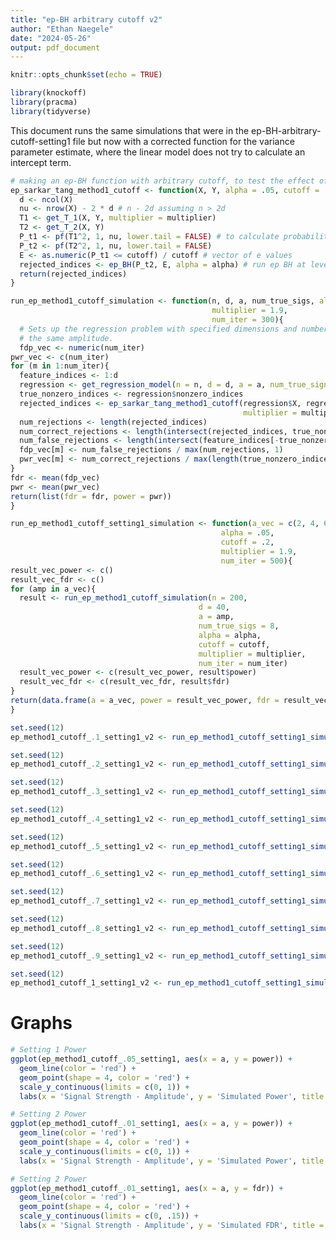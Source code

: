 ```yaml
---
title: "ep-BH arbitrary cutoff v2"
author: "Ethan Naegele"
date: "2024-05-26"
output: pdf_document
---
```


```r
knitr::opts_chunk$set(echo = TRUE)
```

```r
library(knockoff)
library(pracma)
library(tidyverse)
```

This document runs the same simulations that were in the ep-BH-arbitrary-cutoff-setting1 file but now with a corrected function for the variance parameter estimate, where the linear model does not try to calculate an intercept term. 

```r
# making an ep-BH function with arbitrary cutoff, to test the effect of cutoffs better
ep_sarkar_tang_method1_cutoff <- function(X, Y, alpha = .05, cutoff = .2, multiplier = 1.9){
  d <- ncol(X)
  nu <- nrow(X) - 2 * d # n - 2d assuming n > 2d
  T1 <- get_T_1(X, Y, multiplier = multiplier)
  T2 <- get_T_2(X, Y)
  P_t1 <- pf(T1^2, 1, nu, lower.tail = FALSE) # to calculate probabilities with the t^2_n distribution, have to use the F(1, n) distribution
  P_t2 <- pf(T2^2, 1, nu, lower.tail = FALSE)
  E <- as.numeric(P_t1 <= cutoff) / cutoff # vector of e values
  rejected_indices <- ep_BH(P_t2, E, alpha = alpha) # run ep BH at level alpha
  return(rejected_indices)
}
```


```r
run_ep_method1_cutoff_simulation <- function(n, d, a, num_true_sigs, alpha = .05, cutoff = .2,
                                             multiplier = 1.9,
                                             num_iter = 300){
  # Sets up the regression problem with specified dimensions and number of true signals, all of which have
  # the same amplitude. 
  fdp_vec <- numeric(num_iter)
pwr_vec <- c(num_iter)
for (m in 1:num_iter){
  feature_indices <- 1:d
  regression <- get_regression_model(n = n, d = d, a = a, num_true_signals = num_true_sigs)
  true_nonzero_indices <- regression$nonzero_indices
  rejected_indices <- ep_sarkar_tang_method1_cutoff(regression$X, regression$Y, alpha = alpha, cutoff = cutoff,
                                                    multiplier = multiplier)
  num_rejections <- length(rejected_indices)
  num_correct_rejections <- length(intersect(rejected_indices, true_nonzero_indices))
  num_false_rejections <- length(intersect(feature_indices[-true_nonzero_indices], rejected_indices))
  fdp_vec[m] <- num_false_rejections / max(num_rejections, 1)
  pwr_vec[m] <- num_correct_rejections / max(length(true_nonzero_indices), 1)
}
fdr <- mean(fdp_vec)
pwr <- mean(pwr_vec)
return(list(fdr = fdr, power = pwr))
}
```



```r
run_ep_method1_cutoff_setting1_simulation <- function(a_vec = c(2, 4, 6, 8, 10), 
                                               alpha = .05,
                                               cutoff = .2,
                                               multiplier = 1.9,
                                               num_iter = 500){
result_vec_power <- c()
result_vec_fdr <- c()
for (amp in a_vec){
  result <- run_ep_method1_cutoff_simulation(n = 200,
                                          d = 40,
                                          a = amp, 
                                          num_true_sigs = 8,
                                          alpha = alpha,
                                          cutoff = cutoff,
                                          multiplier = multiplier,
                                          num_iter = num_iter)
  result_vec_power <- c(result_vec_power, result$power)
  result_vec_fdr <- c(result_vec_fdr, result$fdr)
}
return(data.frame(a = a_vec, power = result_vec_power, fdr = result_vec_fdr))
}
```


```r
set.seed(12)
ep_method1_cutoff_.1_setting1_v2 <- run_ep_method1_cutoff_setting1_simulation(cutoff = .1)
```

```r
set.seed(12)
ep_method1_cutoff_.2_setting1_v2 <- run_ep_method1_cutoff_setting1_simulation(cutoff = .2)
```


```r
set.seed(12)
ep_method1_cutoff_.3_setting1_v2 <- run_ep_method1_cutoff_setting1_simulation(cutoff = .3)
```


```r
set.seed(12)
ep_method1_cutoff_.4_setting1_v2 <- run_ep_method1_cutoff_setting1_simulation(cutoff = .4)
```

```r
set.seed(12)
ep_method1_cutoff_.5_setting1_v2 <- run_ep_method1_cutoff_setting1_simulation(cutoff = .5)
```

```r
set.seed(12)
ep_method1_cutoff_.6_setting1_v2 <- run_ep_method1_cutoff_setting1_simulation(cutoff = .6)
```

```r
set.seed(12)
ep_method1_cutoff_.7_setting1_v2 <- run_ep_method1_cutoff_setting1_simulation(cutoff = .7)
```


```r
set.seed(12)
ep_method1_cutoff_.8_setting1_v2 <- run_ep_method1_cutoff_setting1_simulation(cutoff = .8)
```

```r
set.seed(12)
ep_method1_cutoff_.9_setting1_v2 <- run_ep_method1_cutoff_setting1_simulation(cutoff = .9)
```

```r
set.seed(12)
ep_method1_cutoff_1_setting1_v2 <- run_ep_method1_cutoff_setting1_simulation(cutoff = 1)
```



# Graphs 



```r
# Setting 1 Power
ggplot(ep_method1_cutoff_.05_setting1, aes(x = a, y = power)) + 
  geom_line(color = 'red') +
  geom_point(shape = 4, color = 'red') + 
  scale_y_continuous(limits = c(0, 1)) +
  labs(x = 'Signal Strength - Amplitude', y = 'Simulated Power', title = 'ep Method 1 Setting 2 Results - exponent = 0 (n = 200, d = 40, k = 8)')
```


```r
# Setting 2 Power
ggplot(ep_method1_cutoff_.01_setting1, aes(x = a, y = power)) + 
  geom_line(color = 'red') +
  geom_point(shape = 4, color = 'red') + 
  scale_y_continuous(limits = c(0, 1)) +
  labs(x = 'Signal Strength - Amplitude', y = 'Simulated Power', title = 'ep Method 1 Setting 2 Results - exponent = 0 (n = 500, d = 50, k = 10)')
```

```r
# Setting 2 Power
ggplot(ep_method1_cutoff_.01_setting1, aes(x = a, y = fdr)) + 
  geom_line(color = 'red') +
  geom_point(shape = 4, color = 'red') + 
  scale_y_continuous(limits = c(0, .15)) +
  labs(x = 'Signal Strength - Amplitude', y = 'Simulated FDR', title = 'ep Method 1 Setting 2 Results - exponent = 0 (n = 500, d = 50, k = 10)')
```


